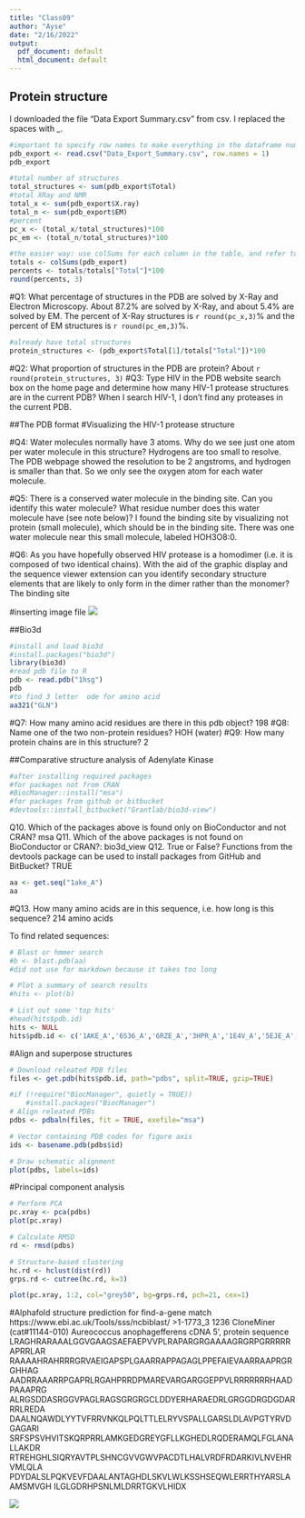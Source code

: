 ```yaml
---
title: "Class09"
author: "Ayse"
date: "2/16/2022"
output:
  pdf_document: default
  html_document: default
---
```

## Protein structure
I downloaded the file "Data Export Summary.csv" from csv. I replaced the spaces with _.

```r
#important to specify row names to make everything in the dataframe numbers
pdb_export <- read.csv("Data_Export_Summary.csv", row.names = 1)
pdb_export
```


```r
#total number of structures
total_structures <- sum(pdb_export$Total)
#total XRay and NMR
total_x <- sum(pdb_export$X.ray)
total_n <- sum(pdb_export$EM)
#percent
pc_x <- (total_x/total_structures)*100
pc_em <- (total_n/total_structures)*100

#the easier way: use colSums for each column in the table, and refer to those when calculating percent. To specify significant figures, use round()
totals <- colSums(pdb_export)
percents <- totals/totals["Total"]*100
round(percents, 3)
```
#Q1: What percentage of structures in the PDB are solved by X-Ray and Electron Microscopy. 
About 87.2% are solved by X-Ray, and about 5.4% are solved by EM. The percent of X-Ray structures is `r round(pc_x,3)`% and the percent of EM structures is `r round(pc_em,3)`%.

```r
#already have total structures
protein_structures <- (pdb_export$Total[1]/totals["Total"])*100
```

#Q2: What proportion of structures in the PDB are protein?
About `r round(protein_structures, 3)`
#Q3: Type HIV in the PDB website search box on the home page and determine how many HIV-1 protease structures are in the current PDB?
When I search HIV-1, I don't find any proteases in the current PDB.

##The PDB format
#Visualizing the HIV-1 protease structure

#Q4: Water molecules normally have 3 atoms. Why do we see just one atom per water molecule in this structure?
Hydrogens are too small to resolve. The PDB webpage showed the resolution to be 2 angstroms, and hydrogen is smaller than that. So we only see the oxygen atom for each water molecule.

#Q5: There is a conserved water molecule in the binding site. Can you identify this water molecule? What residue number does this water molecule have (see note below)?
I found the binding site by visualizing not protein (small molecule), which should be in the binding site. There was one water molecule near this small molecule, labeled HOH3O8:0.

#Q6: As you have hopefully observed HIV protease is a homodimer (i.e. it is composed of two identical chains). With the aid of the graphic display and the sequence viewer extension can you identify secondary structure elements that are likely to only form in the dimer rather than the monomer?
The binding site

#inserting image file
![](HIV-1.png)



##Bio3d
```r
#install and load bio3d
#install.packages("bio3d")
library(bio3d)
#read pdb file to R
pdb <- read.pdb("1hsg")
pdb
#to find 3 letter  ode for amino acid 
aa321("GLN")
```
#Q7: How many amino acid residues are there in this pdb object?
198
#Q8: Name one of the two non-protein residues?
HOH (water)
#Q9: How many protein chains are in this structure?
2

##Comparative structure analysis of Adenylate Kinase
```r
#after installing required packages
#for packages not from CRAN
#BiocManager::install("msa")
#for packages from github or bitbucket
#devtools::install_bitbucket("Grantlab/bio3d-view")
```
Q10. Which of the packages above is found only on BioConductor and not CRAN?
msa
Q11. Which of the above packages is not found on BioConductor or CRAN?:
bio3d_view
Q12. True or False? Functions from the devtools package can be used to install packages from GitHub and BitBucket? 
TRUE

```r
aa <- get.seq("1ake_A")
aa
```

#Q13. How many amino acids are in this sequence, i.e. how long is this sequence?
214 amino acids

To find related sequences:
```r
# Blast or hmmer search 
#b <- blast.pdb(aa)
#did not use for markdown because it takes too long

```
```r
# Plot a summary of search results
#hits <- plot(b)
```

```r
# List out some 'top hits'
#head(hits$pdb.id)
hits <- NULL
hits$pdb.id <- c('1AKE_A','6S36_A','6RZE_A','3HPR_A','1E4V_A','5EJE_A','1E4Y_A','3X2S_A','6HAP_A','6HAM_A','4K46_A','3GMT_A','4PZL_A')
```
#Align and superpose structures
```r
# Download releated PDB files
files <- get.pdb(hits$pdb.id, path="pdbs", split=TRUE, gzip=TRUE)
```
```r
#if (!require("BiocManager", quietly = TRUE))
    #install.packages("BiocManager")
# Align releated PDBs
pdbs <- pdbaln(files, fit = TRUE, exefile="msa")
```

```r
# Vector containing PDB codes for figure axis
ids <- basename.pdb(pdbs$id)

# Draw schematic alignment
plot(pdbs, labels=ids)
```

#Principal component analysis
```r
# Perform PCA
pc.xray <- pca(pdbs)
plot(pc.xray)
```

```r
# Calculate RMSD
rd <- rmsd(pdbs)

# Structure-based clustering
hc.rd <- hclust(dist(rd))
grps.rd <- cutree(hc.rd, k=3)

plot(pc.xray, 1:2, col="grey50", bg=grps.rd, pch=21, cex=1)
```

#Alphafold structure prediction for find-a-gene match
https://www.ebi.ac.uk/Tools/sss/ncbiblast/
>1-1773_3 1236 CloneMiner (cat#11144-010) Aureococcus anophagefferens cDNA 5', protein sequence
LRAGHRARAAALGGVGAAGSAEFAEPVVPLRAPARGRGAAAAGRGRPGRRRRRAPRRLAR
RAAAAHRAHRRRGRVAEIGAPSPLGAARRAPPAGAGLPPEFAIEVAARRAAPRGRGHHAG
AADRRAAARRPGAPRLRGAHPRRDPMAREVARGARGGEPPVLRRRRRRRHAADPAAAPRG
ALRGSDDASRGGVPAGLRAGSGRGRGCLDDYERHARAEDRLGRGGDRGDGDARRRLREDA
DAALNQAWDLYYTVFRRVNKQLPQLTTLELRYVSPALLGARSLDLAVPGTYRVDGAGARI
SRFSPSVHVITSKQRPRRLAMKGEDGREYGFLLKGHEDLRQDERAMQLFGLANALLAKDR
RTREHGHLSIQRYAVTPLSHNCGVVGWVPACDTLHALVRDFRDARKIVLNVEHRVMLQLA
PDYDALSLPQKVEVFDAALANTAGHDLSKVLWLKSSHSEQWLERRTHYARSLAAMSMVGH
ILGLGDRHPSNLMLDRRTGKVLHIDX

![](fg.png)

